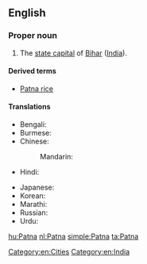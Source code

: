 ==English==
{{wikipedia}}

===Proper noun===
{{en-proper noun}}

# The [[state capital]] of [[Bihar]] ([[India]]).

====Derived terms====
* [[Patna rice]]

====Translations====
{{trans-top|state capital of Bihar, India}}
* Bengali: {{t|bn|পাটনা|sc=Beng}}
* Burmese: {{t|my|ပတ္တန|sc=Mymr}}
* Chinese:
*: Mandarin: {{t+|cmn|巴特那|tr=Bātènà, Bātènèi|sc=Hani}}
* Hindi: {{t+|hi|पटना|tr=Paṭnā}}
{{trans-mid}}
* Japanese: {{t|ja|パトナ|tr=Patona}}
* Korean: {{t|ko|파트나|tr=Pateuna|sc=Hang}}
* Marathi: {{t|mr|paṭnā|n|tr=paṭnā|sc=Deva}}
* Russian: {{t|ru|Патна|f}}
* Urdu: {{t|ur|پٹنہ|tr=Paṭnā}}
{{trans-bottom}}

[[Category:en:Cities]]
[[Category:en:India]]

[[hu:Patna]]
[[nl:Patna]]
[[simple:Patna]]
[[ta:Patna]]